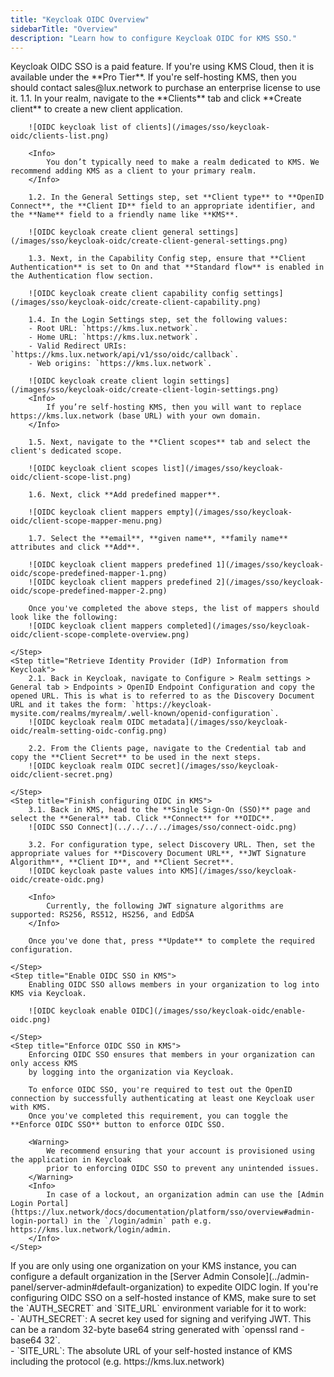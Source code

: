 ```yaml
---
title: "Keycloak OIDC Overview"
sidebarTitle: "Overview"
description: "Learn how to configure Keycloak OIDC for KMS SSO."
---
```


<Info>
    Keycloak OIDC SSO is a paid feature. If you're using KMS Cloud, then it
    is available under the **Pro Tier**. If you're self-hosting KMS, then
    you should contact sales@lux.network to purchase an enterprise license to
    use it.
</Info>

<Steps>
    <Step title="Create an OIDC client application in Keycloak">
        1.1. In your realm, navigate to the **Clients** tab and click **Create client** to create a new client application.

        ![OIDC keycloak list of clients](/images/sso/keycloak-oidc/clients-list.png)

        <Info>
            You don’t typically need to make a realm dedicated to KMS. We recommend adding KMS as a client to your primary realm.
        </Info>

        1.2. In the General Settings step, set **Client type** to **OpenID Connect**, the **Client ID** field to an appropriate identifier, and the **Name** field to a friendly name like **KMS**.

        ![OIDC keycloak create client general settings](/images/sso/keycloak-oidc/create-client-general-settings.png)

        1.3. Next, in the Capability Config step, ensure that **Client Authentication** is set to On and that **Standard flow** is enabled in the Authentication flow section.

        ![OIDC keycloak create client capability config settings](/images/sso/keycloak-oidc/create-client-capability.png)

        1.4. In the Login Settings step, set the following values:
        - Root URL: `https://kms.lux.network`.
        - Home URL: `https://kms.lux.network`.
        - Valid Redirect URIs: `https://kms.lux.network/api/v1/sso/oidc/callback`.
        - Web origins: `https://kms.lux.network`.

        ![OIDC keycloak create client login settings](/images/sso/keycloak-oidc/create-client-login-settings.png)
        <Info>
            If you’re self-hosting KMS, then you will want to replace https://kms.lux.network (base URL) with your own domain.
        </Info>

        1.5. Next, navigate to the **Client scopes** tab and select the client's dedicated scope.

        ![OIDC keycloak client scopes list](/images/sso/keycloak-oidc/client-scope-list.png)

        1.6. Next, click **Add predefined mapper**.

        ![OIDC keycloak client mappers empty](/images/sso/keycloak-oidc/client-scope-mapper-menu.png)

        1.7. Select the **email**, **given name**, **family name** attributes and click **Add**.

        ![OIDC keycloak client mappers predefined 1](/images/sso/keycloak-oidc/scope-predefined-mapper-1.png)
        ![OIDC keycloak client mappers predefined 2](/images/sso/keycloak-oidc/scope-predefined-mapper-2.png)

        Once you've completed the above steps, the list of mappers should look like the following:
        ![OIDC keycloak client mappers completed](/images/sso/keycloak-oidc/client-scope-complete-overview.png)

    </Step>
    <Step title="Retrieve Identity Provider (IdP) Information from Keycloak">
        2.1. Back in Keycloak, navigate to Configure > Realm settings > General tab > Endpoints > OpenID Endpoint Configuration and copy the opened URL. This is what is to referred to as the Discovery Document URL and it takes the form: `https://keycloak-mysite.com/realms/myrealm/.well-known/openid-configuration`.
        ![OIDC keycloak realm OIDC metadata](/images/sso/keycloak-oidc/realm-setting-oidc-config.png)

        2.2. From the Clients page, navigate to the Credential tab and copy the **Client Secret** to be used in the next steps.
        ![OIDC keycloak realm OIDC secret](/images/sso/keycloak-oidc/client-secret.png)

    </Step>
    <Step title="Finish configuring OIDC in KMS">
        3.1. Back in KMS, head to the **Single Sign-On (SSO)** page and select the **General** tab. Click **Connect** for **OIDC**.
        ![OIDC SSO Connect](../../../../images/sso/connect-oidc.png)

        3.2. For configuration type, select Discovery URL. Then, set the appropriate values for **Discovery Document URL**, **JWT Signature Algorithm**, **Client ID**, and **Client Secret**.
        ![OIDC keycloak paste values into KMS](/images/sso/keycloak-oidc/create-oidc.png)

        <Info>
            Currently, the following JWT signature algorithms are supported: RS256, RS512, HS256, and EdDSA
        </Info>

        Once you've done that, press **Update** to complete the required configuration.

    </Step>
    <Step title="Enable OIDC SSO in KMS">
        Enabling OIDC SSO allows members in your organization to log into KMS via Keycloak.

        ![OIDC keycloak enable OIDC](/images/sso/keycloak-oidc/enable-oidc.png)

    </Step>
    <Step title="Enforce OIDC SSO in KMS">
        Enforcing OIDC SSO ensures that members in your organization can only access KMS
        by logging into the organization via Keycloak.

        To enforce OIDC SSO, you're required to test out the OpenID connection by successfully authenticating at least one Keycloak user with KMS.
        Once you've completed this requirement, you can toggle the **Enforce OIDC SSO** button to enforce OIDC SSO.

        <Warning>
            We recommend ensuring that your account is provisioned using the application in Keycloak
            prior to enforcing OIDC SSO to prevent any unintended issues.
        </Warning>
        <Info>
            In case of a lockout, an organization admin can use the [Admin Login Portal](https://lux.network/docs/documentation/platform/sso/overview#admin-login-portal) in the `/login/admin` path e.g. https://kms.lux.network/login/admin.
        </Info>
    </Step>
</Steps>

<Tip>
    If you are only using one organization on your KMS instance, you can configure a default organization in the [Server Admin Console](../admin-panel/server-admin#default-organization) to expedite OIDC login.
</Tip>

<Note>
    If you're configuring OIDC SSO on a self-hosted instance of KMS, make
    sure to set the `AUTH_SECRET` and `SITE_URL` environment variable for it to
    work:
    <div class="height:1px;"/>
    - `AUTH_SECRET`: A secret key used for signing and verifying JWT. This
    can be a random 32-byte base64 string generated with `openssl rand -base64
    32`.
    <div class="height:1px;"/>
    - `SITE_URL`: The absolute URL of your self-hosted instance of KMS including the protocol (e.g. https://kms.lux.network)
</Note>
